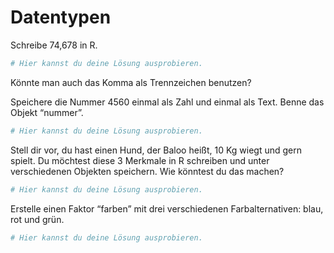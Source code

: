 
# Datentypen


Schreibe 74,678 in R.

```r
# Hier kannst du deine Lösung ausprobieren.


```



Könnte man auch das Komma als Trennzeichen benutzen? 




Speichere die Nummer 4560 einmal als Zahl und einmal als Text. Benne das Objekt "nummer". 


```r
# Hier kannst du deine Lösung ausprobieren.


```



Stell dir vor, du hast einen Hund, der Baloo heißt, 10 Kg wiegt und gern spielt. Du möchtest diese 3 Merkmale in R schreiben und unter verschiedenen Objekten speichern. Wie könntest du das machen? 

```r
# Hier kannst du deine Lösung ausprobieren.


```



Erstelle einen Faktor "farben" mit drei verschiedenen Farbalternativen: blau, rot und grün. 

```r
# Hier kannst du deine Lösung ausprobieren.


```


